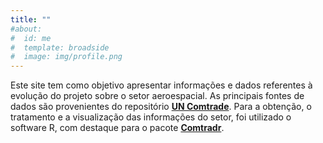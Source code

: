```yaml
---
title: ""
#about:
#  id: me
#  template: broadside
#  image: img/profile.png
---
```


<!--:::{#me}

## Goals

## Education

## Experience

:::
-->

Este site tem como objetivo apresentar informações e dados referentes à evolução do projeto sobre o setor aeroespacial. As principais fontes de dados são provenientes do repositório [**UN Comtrade**](https://comtradeplus.un.org/). Para a obtenção, o tratamento e a visualização das informações do setor, foi utilizado o software R, com destaque para o pacote [**Comtradr**](https://cran.r-project.org/web/packages/comtradr/vignettes/comtradr.html).
